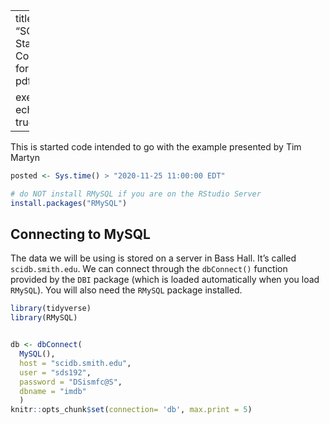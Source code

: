 
---
title: "SQL Starter Code"
format:  pdf
  
execute: 
  echo: true
---

This is started code intended to go with the example presented by Tim Martyn


```r
posted <- Sys.time() > "2020-11-25 11:00:00 EDT"
```

```r
# do NOT install RMySQL if you are on the RStudio Server
install.packages("RMySQL")
```

## Connecting to MySQL

The data we will be using is stored on a server in Bass Hall. It's called `scidb.smith.edu`. We can connect through the `dbConnect()` function provided by the `DBI` package (which is loaded automatically when you load `RMySQL`). You will also need the `RMySQL` package installed. 

```r
library(tidyverse)
library(RMySQL)


db <- dbConnect(
  MySQL(),
  host = "scidb.smith.edu",
  user = "sds192",
  password = "DSismfc@S",
  dbname = "imdb"
  )
knitr::opts_chunk$set(connection= 'db', max.print = 5)
```



